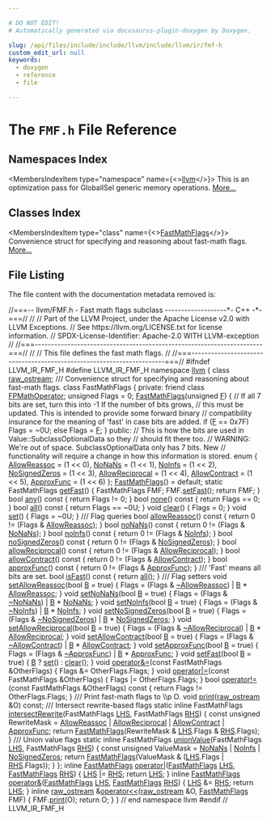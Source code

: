 ```yaml
---

# DO NOT EDIT!
# Automatically generated via docusaurus-plugin-doxygen by Doxygen.

slug: /api/files/include/include/llvm/include/llvm/ir/fmf-h
custom_edit_url: null
keywords:
  - doxygen
  - reference
  - file

---
```





# The `FMF.h` File Reference

<DoxygenPage pluginConfig={pluginConfig}>



## Namespaces Index

<MembersIndex>

<MembersIndexItem
  type="namespace"
  name={<><a href="/docs/api/namespaces/llvm">llvm</a></>}>
This is an optimization pass for GlobalISel generic memory operations. <a href="/docs/api/namespaces/llvm/#details">More...</a>
</MembersIndexItem>

</MembersIndex>

## Classes Index

<MembersIndex>

<MembersIndexItem
  type="class"
  name={<><a href="/docs/api/classes/llvm/fastmathflags">FastMathFlags</a></>}>
Convenience struct for specifying and reasoning about fast-math flags. <a href="/docs/api/classes/llvm/fastmathflags/#details">More...</a>
</MembersIndexItem>

</MembersIndex>


## File Listing

The file content with the documentation metadata removed is:

<ProgramListing>

<Link id="l00001" /><CodeLine lineNumber="1"><span class="doxyHighlightComment">//===-- llvm/FMF.h - Fast math flags subclass -------------------&#42;- C++ -&#42;-===//</span></CodeLine>
<Link id="l00002" /><CodeLine lineNumber="2"><span class="doxyHighlightComment">//</span></CodeLine>
<Link id="l00003" /><CodeLine lineNumber="3"><span class="doxyHighlightComment">// Part of the LLVM Project, under the Apache License v2.0 with LLVM Exceptions.</span></CodeLine>
<Link id="l00004" /><CodeLine lineNumber="4"><span class="doxyHighlightComment">// See https://llvm.org/LICENSE.txt for license information.</span></CodeLine>
<Link id="l00005" /><CodeLine lineNumber="5"><span class="doxyHighlightComment">// SPDX-License-Identifier: Apache-2.0 WITH LLVM-exception</span></CodeLine>
<Link id="l00006" /><CodeLine lineNumber="6"><span class="doxyHighlightComment">//</span></CodeLine>
<Link id="l00007" /><CodeLine lineNumber="7"><span class="doxyHighlightComment">//===----------------------------------------------------------------------===//</span></CodeLine>
<Link id="l00008" /><CodeLine lineNumber="8"><span class="doxyHighlightComment">//</span></CodeLine>
<Link id="l00009" /><CodeLine lineNumber="9"><span class="doxyHighlightComment">// This file defines the fast math flags.</span></CodeLine>
<Link id="l00010" /><CodeLine lineNumber="10"><span class="doxyHighlightComment">//</span></CodeLine>
<Link id="l00011" /><CodeLine lineNumber="11"><span class="doxyHighlightComment">//===----------------------------------------------------------------------===//</span></CodeLine>
<Link id="l00012" /><CodeLine lineNumber="12"></CodeLine>
<Link id="l00013" /><CodeLine lineNumber="13"><span class="doxyHighlightPreprocessor">#ifndef LLVM&#95;IR&#95;FMF&#95;H</span></CodeLine>
<Link id="l00014" /><CodeLine lineNumber="14"><span class="doxyHighlightPreprocessor">#define LLVM&#95;IR&#95;FMF&#95;H</span></CodeLine>
<Link id="l00015" /><CodeLine lineNumber="15"></CodeLine>
<Link id="l00016" /><CodeLine lineNumber="16"><span class="doxyHighlightKeyword">namespace </span><span class="doxyHighlight"><a href="/docs/api/namespaces/llvm">llvm</a> &#123;</span></CodeLine>
<Link id="l00017" /><CodeLine lineNumber="17"><span class="doxyHighlightKeyword">class </span><span class="doxyHighlight"><a href="/docs/api/classes/llvm/raw-ostream">raw&#95;ostream</a>;</span></CodeLine>
<Link id="l00018" /><CodeLine lineNumber="18"></CodeLine>
<Link id="l00019" /><CodeLine lineNumber="19"><span class="doxyHighlightComment">/// Convenience struct for specifying and reasoning about fast-math flags.</span></CodeLine>
<Link id="l00020" /><CodeLine lineNumber="20" lineLink="/docs/api/classes/llvm/fastmathflags"><span class="doxyHighlightKeyword">class </span><span class="doxyHighlight">FastMathFlags &#123;</span></CodeLine>
<Link id="l00021" /><CodeLine lineNumber="21"><span class="doxyHighlightKeyword">private</span><span class="doxyHighlight">:</span></CodeLine>
<Link id="l00022" /><CodeLine lineNumber="22" lineLink="/docs/api/classes/llvm/fastmathflags/#a203bf21939cd93b6539ca11553a18e8c"><span class="doxyHighlight">  </span><span class="doxyHighlightKeyword">friend</span><span class="doxyHighlight"> </span><span class="doxyHighlightKeyword">class </span><span class="doxyHighlight"><a href="/docs/api/classes/llvm/fastmathflags/#a203bf21939cd93b6539ca11553a18e8c">FPMathOperator</a>;</span></CodeLine>
<Link id="l00023" /><CodeLine lineNumber="23"></CodeLine>
<Link id="l00024" /><CodeLine lineNumber="24"><span class="doxyHighlight">  </span><span class="doxyHighlightKeywordType">unsigned</span><span class="doxyHighlight"> Flags = 0;</span></CodeLine>
<Link id="l00025" /><CodeLine lineNumber="25"></CodeLine>
<Link id="l00026" /><CodeLine lineNumber="26"><span class="doxyHighlight">  <a href="/docs/api/classes/llvm/fastmathflags/#ad816f120cbd67deb804a9bcdba5081b4">FastMathFlags</a>(</span><span class="doxyHighlightKeywordType">unsigned</span><span class="doxyHighlight"> <a href="/docs/api/files/lib/lib/support/md5-cpp/#a96d73bbd7af15cb1fc38c3f4a3bd82e9">F</a>) &#123;</span></CodeLine>
<Link id="l00027" /><CodeLine lineNumber="27"><span class="doxyHighlight">    </span><span class="doxyHighlightComment">// If all 7 bits are set, turn this into -1 If the number of bits grows,</span></CodeLine>
<Link id="l00028" /><CodeLine lineNumber="28"><span class="doxyHighlight">    </span><span class="doxyHighlightComment">// this must be updated. This is intended to provide some forward binary</span></CodeLine>
<Link id="l00029" /><CodeLine lineNumber="29"><span class="doxyHighlight">    </span><span class="doxyHighlightComment">// compatibility insurance for the meaning of &#39;fast&#39; in case bits are added.</span></CodeLine>
<Link id="l00030" /><CodeLine lineNumber="30"><span class="doxyHighlight">    </span><span class="doxyHighlightKeywordFlow">if</span><span class="doxyHighlight"> (<a href="/docs/api/files/lib/lib/support/md5-cpp/#a96d73bbd7af15cb1fc38c3f4a3bd82e9">F</a> == 0x7F) Flags = ~0U;</span></CodeLine>
<Link id="l00031" /><CodeLine lineNumber="31"><span class="doxyHighlight">    </span><span class="doxyHighlightKeywordFlow">else</span><span class="doxyHighlight"> Flags = <a href="/docs/api/files/lib/lib/support/md5-cpp/#a96d73bbd7af15cb1fc38c3f4a3bd82e9">F</a>;</span></CodeLine>
<Link id="l00032" /><CodeLine lineNumber="32"><span class="doxyHighlight">  &#125;</span></CodeLine>
<Link id="l00033" /><CodeLine lineNumber="33"></CodeLine>
<Link id="l00034" /><CodeLine lineNumber="34"><span class="doxyHighlightKeyword">public</span><span class="doxyHighlight">:</span></CodeLine>
<Link id="l00035" /><CodeLine lineNumber="35"><span class="doxyHighlight">  </span><span class="doxyHighlightComment">// This is how the bits are used in Value::SubclassOptionalData so they</span></CodeLine>
<Link id="l00036" /><CodeLine lineNumber="36"><span class="doxyHighlight">  </span><span class="doxyHighlightComment">// should fit there too.</span></CodeLine>
<Link id="l00037" /><CodeLine lineNumber="37"><span class="doxyHighlight">  </span><span class="doxyHighlightComment">// WARNING: We&#39;re out of space. SubclassOptionalData only has 7 bits. New</span></CodeLine>
<Link id="l00038" /><CodeLine lineNumber="38"><span class="doxyHighlight">  </span><span class="doxyHighlightComment">// functionality will require a change in how this information is stored.</span></CodeLine>
<Link id="l00039" /><CodeLine lineNumber="39"><span class="doxyHighlight">  </span><span class="doxyHighlightKeyword">enum</span><span class="doxyHighlight"> &#123;</span></CodeLine>
<Link id="l00040" /><CodeLine lineNumber="40" lineLink="/docs/api/classes/llvm/fastmathflags/#aecfe0e0af01be66fdc3e9097d14e2e5aa0dcb723027d8e065575a8ebbd96f390e"><span class="doxyHighlight">    <a href="/docs/api/classes/llvm/fastmathflags/#aecfe0e0af01be66fdc3e9097d14e2e5aa0dcb723027d8e065575a8ebbd96f390e">AllowReassoc</a>    = (1 &lt;&lt; 0),</span></CodeLine>
<Link id="l00041" /><CodeLine lineNumber="41" lineLink="/docs/api/classes/llvm/fastmathflags/#aecfe0e0af01be66fdc3e9097d14e2e5aa7444c7e9d01093ec21714f3d0557e593"><span class="doxyHighlight">    <a href="/docs/api/classes/llvm/fastmathflags/#aecfe0e0af01be66fdc3e9097d14e2e5aa7444c7e9d01093ec21714f3d0557e593">NoNaNs</a>          = (1 &lt;&lt; 1),</span></CodeLine>
<Link id="l00042" /><CodeLine lineNumber="42" lineLink="/docs/api/classes/llvm/fastmathflags/#aecfe0e0af01be66fdc3e9097d14e2e5aa94d85382e80e8c29ee348dd249e6c252"><span class="doxyHighlight">    <a href="/docs/api/classes/llvm/fastmathflags/#aecfe0e0af01be66fdc3e9097d14e2e5aa94d85382e80e8c29ee348dd249e6c252">NoInfs</a>          = (1 &lt;&lt; 2),</span></CodeLine>
<Link id="l00043" /><CodeLine lineNumber="43" lineLink="/docs/api/classes/llvm/fastmathflags/#aecfe0e0af01be66fdc3e9097d14e2e5aa6bd663e923d3b794eaac9f5b29224776"><span class="doxyHighlight">    <a href="/docs/api/classes/llvm/fastmathflags/#aecfe0e0af01be66fdc3e9097d14e2e5aa6bd663e923d3b794eaac9f5b29224776">NoSignedZeros</a>   = (1 &lt;&lt; 3),</span></CodeLine>
<Link id="l00044" /><CodeLine lineNumber="44" lineLink="/docs/api/classes/llvm/fastmathflags/#aecfe0e0af01be66fdc3e9097d14e2e5aacc34bbc1654fb098a8a9a550eaeabfd1"><span class="doxyHighlight">    <a href="/docs/api/classes/llvm/fastmathflags/#aecfe0e0af01be66fdc3e9097d14e2e5aacc34bbc1654fb098a8a9a550eaeabfd1">AllowReciprocal</a> = (1 &lt;&lt; 4),</span></CodeLine>
<Link id="l00045" /><CodeLine lineNumber="45" lineLink="/docs/api/classes/llvm/fastmathflags/#aecfe0e0af01be66fdc3e9097d14e2e5aa39ea4202b84ac863d1758d9d09c332eb"><span class="doxyHighlight">    <a href="/docs/api/classes/llvm/fastmathflags/#aecfe0e0af01be66fdc3e9097d14e2e5aa39ea4202b84ac863d1758d9d09c332eb">AllowContract</a>   = (1 &lt;&lt; 5),</span></CodeLine>
<Link id="l00046" /><CodeLine lineNumber="46" lineLink="/docs/api/classes/llvm/fastmathflags/#aecfe0e0af01be66fdc3e9097d14e2e5aa3331f3726d22d6291aa71c17597ee43d"><span class="doxyHighlight">    <a href="/docs/api/classes/llvm/fastmathflags/#aecfe0e0af01be66fdc3e9097d14e2e5aa3331f3726d22d6291aa71c17597ee43d">ApproxFunc</a>      = (1 &lt;&lt; 6)</span></CodeLine>
<Link id="l00047" /><CodeLine lineNumber="47"><span class="doxyHighlight">  &#125;;</span></CodeLine>
<Link id="l00048" /><CodeLine lineNumber="48"></CodeLine>
<Link id="l00049" /><CodeLine lineNumber="49" lineLink="/docs/api/classes/llvm/fastmathflags/#ad816f120cbd67deb804a9bcdba5081b4"><span class="doxyHighlight">  <a href="/docs/api/classes/llvm/fastmathflags/#ad816f120cbd67deb804a9bcdba5081b4">FastMathFlags</a>() = </span><span class="doxyHighlightKeywordFlow">default</span><span class="doxyHighlight">;</span></CodeLine>
<Link id="l00050" /><CodeLine lineNumber="50"></CodeLine>
<Link id="l00051" /><CodeLine lineNumber="51" lineLink="/docs/api/classes/llvm/fastmathflags/#acd492b88eb98461e692085ed400db114"><span class="doxyHighlight">  </span><span class="doxyHighlightKeyword">static</span><span class="doxyHighlight"> FastMathFlags <a href="/docs/api/classes/llvm/fastmathflags/#acd492b88eb98461e692085ed400db114">getFast</a>() &#123;</span></CodeLine>
<Link id="l00052" /><CodeLine lineNumber="52"><span class="doxyHighlight">    FastMathFlags FMF;</span></CodeLine>
<Link id="l00053" /><CodeLine lineNumber="53"><span class="doxyHighlight">    FMF.<a href="/docs/api/classes/llvm/fastmathflags/#a04a94a2848616d79534531d56bb82bfb">setFast</a>();</span></CodeLine>
<Link id="l00054" /><CodeLine lineNumber="54"><span class="doxyHighlight">    </span><span class="doxyHighlightKeywordFlow">return</span><span class="doxyHighlight"> FMF;</span></CodeLine>
<Link id="l00055" /><CodeLine lineNumber="55"><span class="doxyHighlight">  &#125;</span></CodeLine>
<Link id="l00056" /><CodeLine lineNumber="56"></CodeLine>
<Link id="l00057" /><CodeLine lineNumber="57" lineLink="/docs/api/classes/llvm/fastmathflags/#a135bd29ee8880fcab4b368c14a52eee8"><span class="doxyHighlight">  </span><span class="doxyHighlightKeywordType">bool</span><span class="doxyHighlight"> <a href="/docs/api/classes/llvm/fastmathflags/#a135bd29ee8880fcab4b368c14a52eee8">any</a>()</span><span class="doxyHighlightKeyword"> const </span><span class="doxyHighlight">&#123; </span><span class="doxyHighlightKeywordFlow">return</span><span class="doxyHighlight"> Flags != 0; &#125;</span></CodeLine>
<Link id="l00058" /><CodeLine lineNumber="58" lineLink="/docs/api/classes/llvm/fastmathflags/#a3c72e480015b1ffdcd0382fa46437806"><span class="doxyHighlight">  </span><span class="doxyHighlightKeywordType">bool</span><span class="doxyHighlight"> <a href="/docs/api/classes/llvm/fastmathflags/#a3c72e480015b1ffdcd0382fa46437806">none</a>()</span><span class="doxyHighlightKeyword"> const </span><span class="doxyHighlight">&#123; </span><span class="doxyHighlightKeywordFlow">return</span><span class="doxyHighlight"> Flags == 0; &#125;</span></CodeLine>
<Link id="l00059" /><CodeLine lineNumber="59" lineLink="/docs/api/classes/llvm/fastmathflags/#a4258eaf196d94abb5589f808431e3423"><span class="doxyHighlight">  </span><span class="doxyHighlightKeywordType">bool</span><span class="doxyHighlight"> <a href="/docs/api/classes/llvm/fastmathflags/#a4258eaf196d94abb5589f808431e3423">all</a>()</span><span class="doxyHighlightKeyword"> const </span><span class="doxyHighlight">&#123; </span><span class="doxyHighlightKeywordFlow">return</span><span class="doxyHighlight"> Flags == ~0U; &#125;</span></CodeLine>
<Link id="l00060" /><CodeLine lineNumber="60"></CodeLine>
<Link id="l00061" /><CodeLine lineNumber="61" lineLink="/docs/api/classes/llvm/fastmathflags/#a2bb66319ce38ba87a30adcee8305f65e"><span class="doxyHighlight">  </span><span class="doxyHighlightKeywordType">void</span><span class="doxyHighlight"> <a href="/docs/api/classes/llvm/fastmathflags/#a2bb66319ce38ba87a30adcee8305f65e">clear</a>() &#123; Flags = 0; &#125;</span></CodeLine>
<Link id="l00062" /><CodeLine lineNumber="62" lineLink="/docs/api/classes/llvm/fastmathflags/#a871def72ec0294092d71c3370c70228e"><span class="doxyHighlight">  </span><span class="doxyHighlightKeywordType">void</span><span class="doxyHighlight"> <a href="/docs/api/classes/llvm/fastmathflags/#a871def72ec0294092d71c3370c70228e">set</a>()   &#123; Flags = ~0U; &#125;</span></CodeLine>
<Link id="l00063" /><CodeLine lineNumber="63"></CodeLine>
<Link id="l00064" /><CodeLine lineNumber="64"><span class="doxyHighlightComment">  /// Flag queries</span></CodeLine>
<Link id="l00065" /><CodeLine lineNumber="65" lineLink="/docs/api/classes/llvm/fastmathflags/#a9f3a7d3a575da12ac2fec17849b7b916"><span class="doxyHighlight">  </span><span class="doxyHighlightKeywordType">bool</span><span class="doxyHighlight"> <a href="/docs/api/classes/llvm/fastmathflags/#a9f3a7d3a575da12ac2fec17849b7b916">allowReassoc</a>()</span><span class="doxyHighlightKeyword"> const    </span><span class="doxyHighlight">&#123; </span><span class="doxyHighlightKeywordFlow">return</span><span class="doxyHighlight"> 0 != (Flags &amp; <a href="/docs/api/classes/llvm/fastmathflags/#aecfe0e0af01be66fdc3e9097d14e2e5aa0dcb723027d8e065575a8ebbd96f390e">AllowReassoc</a>); &#125;</span></CodeLine>
<Link id="l00066" /><CodeLine lineNumber="66" lineLink="/docs/api/classes/llvm/fastmathflags/#ac1d140361490d7847edf0c7503e3188a"><span class="doxyHighlight">  </span><span class="doxyHighlightKeywordType">bool</span><span class="doxyHighlight"> <a href="/docs/api/classes/llvm/fastmathflags/#ac1d140361490d7847edf0c7503e3188a">noNaNs</a>()</span><span class="doxyHighlightKeyword"> const          </span><span class="doxyHighlight">&#123; </span><span class="doxyHighlightKeywordFlow">return</span><span class="doxyHighlight"> 0 != (Flags &amp; <a href="/docs/api/classes/llvm/fastmathflags/#aecfe0e0af01be66fdc3e9097d14e2e5aa7444c7e9d01093ec21714f3d0557e593">NoNaNs</a>); &#125;</span></CodeLine>
<Link id="l00067" /><CodeLine lineNumber="67" lineLink="/docs/api/classes/llvm/fastmathflags/#a39b529fcda9ee90b17a3e1fed732a22a"><span class="doxyHighlight">  </span><span class="doxyHighlightKeywordType">bool</span><span class="doxyHighlight"> <a href="/docs/api/classes/llvm/fastmathflags/#a39b529fcda9ee90b17a3e1fed732a22a">noInfs</a>()</span><span class="doxyHighlightKeyword"> const          </span><span class="doxyHighlight">&#123; </span><span class="doxyHighlightKeywordFlow">return</span><span class="doxyHighlight"> 0 != (Flags &amp; <a href="/docs/api/classes/llvm/fastmathflags/#aecfe0e0af01be66fdc3e9097d14e2e5aa94d85382e80e8c29ee348dd249e6c252">NoInfs</a>); &#125;</span></CodeLine>
<Link id="l00068" /><CodeLine lineNumber="68" lineLink="/docs/api/classes/llvm/fastmathflags/#a278a2e29bf56f2e2109fd35ae454b050"><span class="doxyHighlight">  </span><span class="doxyHighlightKeywordType">bool</span><span class="doxyHighlight"> <a href="/docs/api/classes/llvm/fastmathflags/#a278a2e29bf56f2e2109fd35ae454b050">noSignedZeros</a>()</span><span class="doxyHighlightKeyword"> const   </span><span class="doxyHighlight">&#123; </span><span class="doxyHighlightKeywordFlow">return</span><span class="doxyHighlight"> 0 != (Flags &amp; <a href="/docs/api/classes/llvm/fastmathflags/#aecfe0e0af01be66fdc3e9097d14e2e5aa6bd663e923d3b794eaac9f5b29224776">NoSignedZeros</a>); &#125;</span></CodeLine>
<Link id="l00069" /><CodeLine lineNumber="69" lineLink="/docs/api/classes/llvm/fastmathflags/#a5c66c6bd0bb552d9e58e20617dc83e5d"><span class="doxyHighlight">  </span><span class="doxyHighlightKeywordType">bool</span><span class="doxyHighlight"> <a href="/docs/api/classes/llvm/fastmathflags/#a5c66c6bd0bb552d9e58e20617dc83e5d">allowReciprocal</a>()</span><span class="doxyHighlightKeyword"> const </span><span class="doxyHighlight">&#123; </span><span class="doxyHighlightKeywordFlow">return</span><span class="doxyHighlight"> 0 != (Flags &amp; <a href="/docs/api/classes/llvm/fastmathflags/#aecfe0e0af01be66fdc3e9097d14e2e5aacc34bbc1654fb098a8a9a550eaeabfd1">AllowReciprocal</a>); &#125;</span></CodeLine>
<Link id="l00070" /><CodeLine lineNumber="70" lineLink="/docs/api/classes/llvm/fastmathflags/#ad8c80fc37943fda4be56cf1e0b6cb145"><span class="doxyHighlight">  </span><span class="doxyHighlightKeywordType">bool</span><span class="doxyHighlight"> <a href="/docs/api/classes/llvm/fastmathflags/#ad8c80fc37943fda4be56cf1e0b6cb145">allowContract</a>()</span><span class="doxyHighlightKeyword"> const   </span><span class="doxyHighlight">&#123; </span><span class="doxyHighlightKeywordFlow">return</span><span class="doxyHighlight"> 0 != (Flags &amp; <a href="/docs/api/classes/llvm/fastmathflags/#aecfe0e0af01be66fdc3e9097d14e2e5aa39ea4202b84ac863d1758d9d09c332eb">AllowContract</a>); &#125;</span></CodeLine>
<Link id="l00071" /><CodeLine lineNumber="71" lineLink="/docs/api/classes/llvm/fastmathflags/#ab09348cff01cf13d237779776c4fb887"><span class="doxyHighlight">  </span><span class="doxyHighlightKeywordType">bool</span><span class="doxyHighlight"> <a href="/docs/api/classes/llvm/fastmathflags/#ab09348cff01cf13d237779776c4fb887">approxFunc</a>()</span><span class="doxyHighlightKeyword"> const      </span><span class="doxyHighlight">&#123; </span><span class="doxyHighlightKeywordFlow">return</span><span class="doxyHighlight"> 0 != (Flags &amp; <a href="/docs/api/classes/llvm/fastmathflags/#aecfe0e0af01be66fdc3e9097d14e2e5aa3331f3726d22d6291aa71c17597ee43d">ApproxFunc</a>); &#125;</span></CodeLine>
<Link id="l00072" /><CodeLine lineNumber="72"><span class="doxyHighlightComment">  /// &#39;Fast&#39; means all bits are set.</span></CodeLine>
<Link id="l00073" /><CodeLine lineNumber="73" lineLink="/docs/api/classes/llvm/fastmathflags/#aed1348ff378c2e9eea9c91aea4f3c429"><span class="doxyHighlight">  </span><span class="doxyHighlightKeywordType">bool</span><span class="doxyHighlight"> <a href="/docs/api/classes/llvm/fastmathflags/#aed1348ff378c2e9eea9c91aea4f3c429">isFast</a>()</span><span class="doxyHighlightKeyword"> const          </span><span class="doxyHighlight">&#123; </span><span class="doxyHighlightKeywordFlow">return</span><span class="doxyHighlight"> <a href="/docs/api/classes/llvm/fastmathflags/#a4258eaf196d94abb5589f808431e3423">all</a>(); &#125;</span></CodeLine>
<Link id="l00074" /><CodeLine lineNumber="74"></CodeLine>
<Link id="l00075" /><CodeLine lineNumber="75"><span class="doxyHighlightComment">  /// Flag setters</span></CodeLine>
<Link id="l00076" /><CodeLine lineNumber="76" lineLink="/docs/api/classes/llvm/fastmathflags/#abd093480248d834428a5e8f9ad5a22dd"><span class="doxyHighlight">  </span><span class="doxyHighlightKeywordType">void</span><span class="doxyHighlight"> <a href="/docs/api/classes/llvm/fastmathflags/#abd093480248d834428a5e8f9ad5a22dd">setAllowReassoc</a>(</span><span class="doxyHighlightKeywordType">bool</span><span class="doxyHighlight"> <a href="/docs/api/files/lib/lib/ir/builtingcs-cpp/#ae76959fe811ba090de4cba69ac00f1da">B</a> = </span><span class="doxyHighlightKeyword">true</span><span class="doxyHighlight">) &#123;</span></CodeLine>
<Link id="l00077" /><CodeLine lineNumber="77"><span class="doxyHighlight">    Flags = (Flags &amp; <a href="/docs/api/classes/llvm/fastmathflags/#aecfe0e0af01be66fdc3e9097d14e2e5aa0dcb723027d8e065575a8ebbd96f390e">~AllowReassoc</a>) | <a href="/docs/api/files/lib/lib/ir/builtingcs-cpp/#ae76959fe811ba090de4cba69ac00f1da">B</a> &#42; <a href="/docs/api/classes/llvm/fastmathflags/#aecfe0e0af01be66fdc3e9097d14e2e5aa0dcb723027d8e065575a8ebbd96f390e">AllowReassoc</a>;</span></CodeLine>
<Link id="l00078" /><CodeLine lineNumber="78"><span class="doxyHighlight">  &#125;</span></CodeLine>
<Link id="l00079" /><CodeLine lineNumber="79" lineLink="/docs/api/classes/llvm/fastmathflags/#abbceb1c6e5c4b49f53b381a8fad9e12a"><span class="doxyHighlight">  </span><span class="doxyHighlightKeywordType">void</span><span class="doxyHighlight"> <a href="/docs/api/classes/llvm/fastmathflags/#abbceb1c6e5c4b49f53b381a8fad9e12a">setNoNaNs</a>(</span><span class="doxyHighlightKeywordType">bool</span><span class="doxyHighlight"> <a href="/docs/api/files/lib/lib/ir/builtingcs-cpp/#ae76959fe811ba090de4cba69ac00f1da">B</a> = </span><span class="doxyHighlightKeyword">true</span><span class="doxyHighlight">) &#123;</span></CodeLine>
<Link id="l00080" /><CodeLine lineNumber="80"><span class="doxyHighlight">    Flags = (Flags &amp; <a href="/docs/api/classes/llvm/fastmathflags/#aecfe0e0af01be66fdc3e9097d14e2e5aa7444c7e9d01093ec21714f3d0557e593">~NoNaNs</a>) | <a href="/docs/api/files/lib/lib/ir/builtingcs-cpp/#ae76959fe811ba090de4cba69ac00f1da">B</a> &#42; <a href="/docs/api/classes/llvm/fastmathflags/#aecfe0e0af01be66fdc3e9097d14e2e5aa7444c7e9d01093ec21714f3d0557e593">NoNaNs</a>;</span></CodeLine>
<Link id="l00081" /><CodeLine lineNumber="81"><span class="doxyHighlight">  &#125;</span></CodeLine>
<Link id="l00082" /><CodeLine lineNumber="82" lineLink="/docs/api/classes/llvm/fastmathflags/#ad5fb387bdc497f49b0f556ed9f900560"><span class="doxyHighlight">  </span><span class="doxyHighlightKeywordType">void</span><span class="doxyHighlight"> <a href="/docs/api/classes/llvm/fastmathflags/#ad5fb387bdc497f49b0f556ed9f900560">setNoInfs</a>(</span><span class="doxyHighlightKeywordType">bool</span><span class="doxyHighlight"> <a href="/docs/api/files/lib/lib/ir/builtingcs-cpp/#ae76959fe811ba090de4cba69ac00f1da">B</a> = </span><span class="doxyHighlightKeyword">true</span><span class="doxyHighlight">) &#123;</span></CodeLine>
<Link id="l00083" /><CodeLine lineNumber="83"><span class="doxyHighlight">    Flags = (Flags &amp; <a href="/docs/api/classes/llvm/fastmathflags/#aecfe0e0af01be66fdc3e9097d14e2e5aa94d85382e80e8c29ee348dd249e6c252">~NoInfs</a>) | <a href="/docs/api/files/lib/lib/ir/builtingcs-cpp/#ae76959fe811ba090de4cba69ac00f1da">B</a> &#42; <a href="/docs/api/classes/llvm/fastmathflags/#aecfe0e0af01be66fdc3e9097d14e2e5aa94d85382e80e8c29ee348dd249e6c252">NoInfs</a>;</span></CodeLine>
<Link id="l00084" /><CodeLine lineNumber="84"><span class="doxyHighlight">  &#125;</span></CodeLine>
<Link id="l00085" /><CodeLine lineNumber="85" lineLink="/docs/api/classes/llvm/fastmathflags/#a9b87b2b5c4b6b7d083212a0c93684f72"><span class="doxyHighlight">  </span><span class="doxyHighlightKeywordType">void</span><span class="doxyHighlight"> <a href="/docs/api/classes/llvm/fastmathflags/#a9b87b2b5c4b6b7d083212a0c93684f72">setNoSignedZeros</a>(</span><span class="doxyHighlightKeywordType">bool</span><span class="doxyHighlight"> <a href="/docs/api/files/lib/lib/ir/builtingcs-cpp/#ae76959fe811ba090de4cba69ac00f1da">B</a> = </span><span class="doxyHighlightKeyword">true</span><span class="doxyHighlight">) &#123;</span></CodeLine>
<Link id="l00086" /><CodeLine lineNumber="86"><span class="doxyHighlight">    Flags = (Flags &amp; <a href="/docs/api/classes/llvm/fastmathflags/#aecfe0e0af01be66fdc3e9097d14e2e5aa6bd663e923d3b794eaac9f5b29224776">~NoSignedZeros</a>) | <a href="/docs/api/files/lib/lib/ir/builtingcs-cpp/#ae76959fe811ba090de4cba69ac00f1da">B</a> &#42; <a href="/docs/api/classes/llvm/fastmathflags/#aecfe0e0af01be66fdc3e9097d14e2e5aa6bd663e923d3b794eaac9f5b29224776">NoSignedZeros</a>;</span></CodeLine>
<Link id="l00087" /><CodeLine lineNumber="87"><span class="doxyHighlight">  &#125;</span></CodeLine>
<Link id="l00088" /><CodeLine lineNumber="88" lineLink="/docs/api/classes/llvm/fastmathflags/#a449c5c7d9356857fe89132ab9223069a"><span class="doxyHighlight">  </span><span class="doxyHighlightKeywordType">void</span><span class="doxyHighlight"> <a href="/docs/api/classes/llvm/fastmathflags/#a449c5c7d9356857fe89132ab9223069a">setAllowReciprocal</a>(</span><span class="doxyHighlightKeywordType">bool</span><span class="doxyHighlight"> <a href="/docs/api/files/lib/lib/ir/builtingcs-cpp/#ae76959fe811ba090de4cba69ac00f1da">B</a> = </span><span class="doxyHighlightKeyword">true</span><span class="doxyHighlight">) &#123;</span></CodeLine>
<Link id="l00089" /><CodeLine lineNumber="89"><span class="doxyHighlight">    Flags = (Flags &amp; <a href="/docs/api/classes/llvm/fastmathflags/#aecfe0e0af01be66fdc3e9097d14e2e5aacc34bbc1654fb098a8a9a550eaeabfd1">~AllowReciprocal</a>) | <a href="/docs/api/files/lib/lib/ir/builtingcs-cpp/#ae76959fe811ba090de4cba69ac00f1da">B</a> &#42; <a href="/docs/api/classes/llvm/fastmathflags/#aecfe0e0af01be66fdc3e9097d14e2e5aacc34bbc1654fb098a8a9a550eaeabfd1">AllowReciprocal</a>;</span></CodeLine>
<Link id="l00090" /><CodeLine lineNumber="90"><span class="doxyHighlight">  &#125;</span></CodeLine>
<Link id="l00091" /><CodeLine lineNumber="91" lineLink="/docs/api/classes/llvm/fastmathflags/#a17e649128903d9aec55cf75d3c14c545"><span class="doxyHighlight">  </span><span class="doxyHighlightKeywordType">void</span><span class="doxyHighlight"> <a href="/docs/api/classes/llvm/fastmathflags/#a17e649128903d9aec55cf75d3c14c545">setAllowContract</a>(</span><span class="doxyHighlightKeywordType">bool</span><span class="doxyHighlight"> <a href="/docs/api/files/lib/lib/ir/builtingcs-cpp/#ae76959fe811ba090de4cba69ac00f1da">B</a> = </span><span class="doxyHighlightKeyword">true</span><span class="doxyHighlight">) &#123;</span></CodeLine>
<Link id="l00092" /><CodeLine lineNumber="92"><span class="doxyHighlight">    Flags = (Flags &amp; <a href="/docs/api/classes/llvm/fastmathflags/#aecfe0e0af01be66fdc3e9097d14e2e5aa39ea4202b84ac863d1758d9d09c332eb">~AllowContract</a>) | <a href="/docs/api/files/lib/lib/ir/builtingcs-cpp/#ae76959fe811ba090de4cba69ac00f1da">B</a> &#42; <a href="/docs/api/classes/llvm/fastmathflags/#aecfe0e0af01be66fdc3e9097d14e2e5aa39ea4202b84ac863d1758d9d09c332eb">AllowContract</a>;</span></CodeLine>
<Link id="l00093" /><CodeLine lineNumber="93"><span class="doxyHighlight">  &#125;</span></CodeLine>
<Link id="l00094" /><CodeLine lineNumber="94" lineLink="/docs/api/classes/llvm/fastmathflags/#acc2bf5d2312d38f951004a8900fc4f7f"><span class="doxyHighlight">  </span><span class="doxyHighlightKeywordType">void</span><span class="doxyHighlight"> <a href="/docs/api/classes/llvm/fastmathflags/#acc2bf5d2312d38f951004a8900fc4f7f">setApproxFunc</a>(</span><span class="doxyHighlightKeywordType">bool</span><span class="doxyHighlight"> <a href="/docs/api/files/lib/lib/ir/builtingcs-cpp/#ae76959fe811ba090de4cba69ac00f1da">B</a> = </span><span class="doxyHighlightKeyword">true</span><span class="doxyHighlight">) &#123;</span></CodeLine>
<Link id="l00095" /><CodeLine lineNumber="95"><span class="doxyHighlight">    Flags = (Flags &amp; <a href="/docs/api/classes/llvm/fastmathflags/#aecfe0e0af01be66fdc3e9097d14e2e5aa3331f3726d22d6291aa71c17597ee43d">~ApproxFunc</a>) | <a href="/docs/api/files/lib/lib/ir/builtingcs-cpp/#ae76959fe811ba090de4cba69ac00f1da">B</a> &#42; <a href="/docs/api/classes/llvm/fastmathflags/#aecfe0e0af01be66fdc3e9097d14e2e5aa3331f3726d22d6291aa71c17597ee43d">ApproxFunc</a>;</span></CodeLine>
<Link id="l00096" /><CodeLine lineNumber="96"><span class="doxyHighlight">  &#125;</span></CodeLine>
<Link id="l00097" /><CodeLine lineNumber="97" lineLink="/docs/api/classes/llvm/fastmathflags/#a04a94a2848616d79534531d56bb82bfb"><span class="doxyHighlight">  </span><span class="doxyHighlightKeywordType">void</span><span class="doxyHighlight"> <a href="/docs/api/classes/llvm/fastmathflags/#a04a94a2848616d79534531d56bb82bfb">setFast</a>(</span><span class="doxyHighlightKeywordType">bool</span><span class="doxyHighlight"> <a href="/docs/api/files/lib/lib/ir/builtingcs-cpp/#ae76959fe811ba090de4cba69ac00f1da">B</a> = </span><span class="doxyHighlightKeyword">true</span><span class="doxyHighlight">) &#123; <a href="/docs/api/files/lib/lib/ir/builtingcs-cpp/#ae76959fe811ba090de4cba69ac00f1da">B</a> ? <a href="/docs/api/classes/llvm/fastmathflags/#a871def72ec0294092d71c3370c70228e">set</a>() : <a href="/docs/api/classes/llvm/fastmathflags/#a2bb66319ce38ba87a30adcee8305f65e">clear</a>(); &#125;</span></CodeLine>
<Link id="l00098" /><CodeLine lineNumber="98"></CodeLine>
<Link id="l00099" /><CodeLine lineNumber="99" lineLink="/docs/api/classes/llvm/fastmathflags/#af62c50049b7453573dc2e37fdbf1390b"><span class="doxyHighlight">  </span><span class="doxyHighlightKeywordType">void</span><span class="doxyHighlight"> <a href="/docs/api/classes/llvm/fastmathflags/#af62c50049b7453573dc2e37fdbf1390b">operator&amp;=</a>(</span><span class="doxyHighlightKeyword">const</span><span class="doxyHighlight"> FastMathFlags &amp;OtherFlags) &#123;</span></CodeLine>
<Link id="l00100" /><CodeLine lineNumber="100"><span class="doxyHighlight">    Flags &amp;= OtherFlags.Flags;</span></CodeLine>
<Link id="l00101" /><CodeLine lineNumber="101"><span class="doxyHighlight">  &#125;</span></CodeLine>
<Link id="l00102" /><CodeLine lineNumber="102" lineLink="/docs/api/classes/llvm/fastmathflags/#a8163c377a7b38e392222b67fe983de94"><span class="doxyHighlight">  </span><span class="doxyHighlightKeywordType">void</span><span class="doxyHighlight"> <a href="/docs/api/classes/llvm/fastmathflags/#a8163c377a7b38e392222b67fe983de94">operator|=</a>(</span><span class="doxyHighlightKeyword">const</span><span class="doxyHighlight"> FastMathFlags &amp;OtherFlags) &#123;</span></CodeLine>
<Link id="l00103" /><CodeLine lineNumber="103"><span class="doxyHighlight">    Flags |= OtherFlags.Flags;</span></CodeLine>
<Link id="l00104" /><CodeLine lineNumber="104"><span class="doxyHighlight">  &#125;</span></CodeLine>
<Link id="l00105" /><CodeLine lineNumber="105" lineLink="/docs/api/classes/llvm/fastmathflags/#ae3950cd6293c063f041cbb2e848b56a2"><span class="doxyHighlight">  </span><span class="doxyHighlightKeywordType">bool</span><span class="doxyHighlight"> <a href="/docs/api/classes/llvm/fastmathflags/#ae3950cd6293c063f041cbb2e848b56a2">operator!=</a>(</span><span class="doxyHighlightKeyword">const</span><span class="doxyHighlight"> FastMathFlags &amp;OtherFlags)</span><span class="doxyHighlightKeyword"> const </span><span class="doxyHighlight">&#123;</span></CodeLine>
<Link id="l00106" /><CodeLine lineNumber="106"><span class="doxyHighlight">    </span><span class="doxyHighlightKeywordFlow">return</span><span class="doxyHighlight"> Flags != OtherFlags.Flags;</span></CodeLine>
<Link id="l00107" /><CodeLine lineNumber="107"><span class="doxyHighlight">  &#125;</span></CodeLine>
<Link id="l00108" /><CodeLine lineNumber="108"></CodeLine>
<Link id="l00109" /><CodeLine lineNumber="109"><span class="doxyHighlightComment">  /// Print fast-math flags to \\p O.</span></CodeLine>
<Link id="l00110" /><CodeLine lineNumber="110"><span class="doxyHighlight">  </span><span class="doxyHighlightKeywordType">void</span><span class="doxyHighlight"> <a href="/docs/api/classes/llvm/fastmathflags/#a82446fc88a017bf06a8e090573334b78">print</a>(<a href="/docs/api/classes/llvm/raw-ostream">raw&#95;ostream</a> &amp;O) </span><span class="doxyHighlightKeyword">const</span><span class="doxyHighlight">;</span></CodeLine>
<Link id="l00111" /><CodeLine lineNumber="111"></CodeLine>
<Link id="l00112" /><CodeLine lineNumber="112"><span class="doxyHighlightComment">  /// Intersect rewrite-based flags</span></CodeLine>
<Link id="l00113" /><CodeLine lineNumber="113" lineLink="/docs/api/classes/llvm/fastmathflags/#a0d10164e5ad75a27ed45c28516a8213b"><span class="doxyHighlight">  </span><span class="doxyHighlightKeyword">static</span><span class="doxyHighlight"> </span><span class="doxyHighlightKeyword">inline</span><span class="doxyHighlight"> FastMathFlags <a href="/docs/api/classes/llvm/fastmathflags/#a0d10164e5ad75a27ed45c28516a8213b">intersectRewrite</a>(FastMathFlags <a href="/docs/api/files/lib/lib/target/lib/target/x86/x86partialreduction-cpp/#a9e1483f7215664a2315c53c3558d9a8d">LHS</a>,</span></CodeLine>
<Link id="l00114" /><CodeLine lineNumber="114"><span class="doxyHighlight">                                               FastMathFlags <a href="/docs/api/files/lib/lib/target/lib/target/x86/x86partialreduction-cpp/#a87b8bfbbe9d8f7146d7f20a5fb42efd0">RHS</a>) &#123;</span></CodeLine>
<Link id="l00115" /><CodeLine lineNumber="115"><span class="doxyHighlight">    </span><span class="doxyHighlightKeyword">const</span><span class="doxyHighlight"> </span><span class="doxyHighlightKeywordType">unsigned</span><span class="doxyHighlight"> RewriteMask =</span></CodeLine>
<Link id="l00116" /><CodeLine lineNumber="116"><span class="doxyHighlight">        <a href="/docs/api/classes/llvm/fastmathflags/#aecfe0e0af01be66fdc3e9097d14e2e5aa0dcb723027d8e065575a8ebbd96f390e">AllowReassoc</a> | <a href="/docs/api/classes/llvm/fastmathflags/#aecfe0e0af01be66fdc3e9097d14e2e5aacc34bbc1654fb098a8a9a550eaeabfd1">AllowReciprocal</a> | <a href="/docs/api/classes/llvm/fastmathflags/#aecfe0e0af01be66fdc3e9097d14e2e5aa39ea4202b84ac863d1758d9d09c332eb">AllowContract</a> | <a href="/docs/api/classes/llvm/fastmathflags/#aecfe0e0af01be66fdc3e9097d14e2e5aa3331f3726d22d6291aa71c17597ee43d">ApproxFunc</a>;</span></CodeLine>
<Link id="l00117" /><CodeLine lineNumber="117"><span class="doxyHighlight">    </span><span class="doxyHighlightKeywordFlow">return</span><span class="doxyHighlight"> <a href="/docs/api/classes/llvm/fastmathflags/#ad816f120cbd67deb804a9bcdba5081b4">FastMathFlags</a>(RewriteMask &amp; <a href="/docs/api/files/lib/lib/target/lib/target/x86/x86partialreduction-cpp/#a9e1483f7215664a2315c53c3558d9a8d">LHS</a>.Flags &amp; <a href="/docs/api/files/lib/lib/target/lib/target/x86/x86partialreduction-cpp/#a87b8bfbbe9d8f7146d7f20a5fb42efd0">RHS</a>.Flags);</span></CodeLine>
<Link id="l00118" /><CodeLine lineNumber="118"><span class="doxyHighlight">  &#125;</span></CodeLine>
<Link id="l00119" /><CodeLine lineNumber="119"></CodeLine>
<Link id="l00120" /><CodeLine lineNumber="120"><span class="doxyHighlightComment">  /// Union value flags</span></CodeLine>
<Link id="l00121" /><CodeLine lineNumber="121" lineLink="/docs/api/classes/llvm/fastmathflags/#a925d0244fda2e64578baffd3ed36ec76"><span class="doxyHighlight">  </span><span class="doxyHighlightKeyword">static</span><span class="doxyHighlight"> </span><span class="doxyHighlightKeyword">inline</span><span class="doxyHighlight"> FastMathFlags <a href="/docs/api/classes/llvm/fastmathflags/#a925d0244fda2e64578baffd3ed36ec76">unionValue</a>(FastMathFlags <a href="/docs/api/files/lib/lib/target/lib/target/x86/x86partialreduction-cpp/#a9e1483f7215664a2315c53c3558d9a8d">LHS</a>, FastMathFlags <a href="/docs/api/files/lib/lib/target/lib/target/x86/x86partialreduction-cpp/#a87b8bfbbe9d8f7146d7f20a5fb42efd0">RHS</a>) &#123;</span></CodeLine>
<Link id="l00122" /><CodeLine lineNumber="122"><span class="doxyHighlight">    </span><span class="doxyHighlightKeyword">const</span><span class="doxyHighlight"> </span><span class="doxyHighlightKeywordType">unsigned</span><span class="doxyHighlight"> ValueMask = <a href="/docs/api/classes/llvm/fastmathflags/#aecfe0e0af01be66fdc3e9097d14e2e5aa7444c7e9d01093ec21714f3d0557e593">NoNaNs</a> | <a href="/docs/api/classes/llvm/fastmathflags/#aecfe0e0af01be66fdc3e9097d14e2e5aa94d85382e80e8c29ee348dd249e6c252">NoInfs</a> | <a href="/docs/api/classes/llvm/fastmathflags/#aecfe0e0af01be66fdc3e9097d14e2e5aa6bd663e923d3b794eaac9f5b29224776">NoSignedZeros</a>;</span></CodeLine>
<Link id="l00123" /><CodeLine lineNumber="123"><span class="doxyHighlight">    </span><span class="doxyHighlightKeywordFlow">return</span><span class="doxyHighlight"> <a href="/docs/api/classes/llvm/fastmathflags/#ad816f120cbd67deb804a9bcdba5081b4">FastMathFlags</a>(ValueMask &amp; (<a href="/docs/api/files/lib/lib/target/lib/target/x86/x86partialreduction-cpp/#a9e1483f7215664a2315c53c3558d9a8d">LHS</a>.Flags | <a href="/docs/api/files/lib/lib/target/lib/target/x86/x86partialreduction-cpp/#a87b8bfbbe9d8f7146d7f20a5fb42efd0">RHS</a>.Flags));</span></CodeLine>
<Link id="l00124" /><CodeLine lineNumber="124"><span class="doxyHighlight">  &#125;</span></CodeLine>
<Link id="l00125" /><CodeLine lineNumber="125"><span class="doxyHighlight">&#125;;</span></CodeLine>
<Link id="l00126" /><CodeLine lineNumber="126"></CodeLine>
<Link id="l00127" /><CodeLine lineNumber="127" lineLink="/docs/api/namespaces/llvm/#a4437b95bdbd70027e36ecfb5b883cd54"><span class="doxyHighlightKeyword">inline</span><span class="doxyHighlight"> <a href="/docs/api/classes/llvm/fastmathflags">FastMathFlags</a> <a href="/docs/api/namespaces/llvm/#adfe873034e2457bc9c9b291744c72f26">operator|</a>(<a href="/docs/api/classes/llvm/fastmathflags">FastMathFlags</a> <a href="/docs/api/files/lib/lib/target/lib/target/x86/x86partialreduction-cpp/#a9e1483f7215664a2315c53c3558d9a8d">LHS</a>, <a href="/docs/api/classes/llvm/fastmathflags">FastMathFlags</a> <a href="/docs/api/files/lib/lib/target/lib/target/x86/x86partialreduction-cpp/#a87b8bfbbe9d8f7146d7f20a5fb42efd0">RHS</a>) &#123;</span></CodeLine>
<Link id="l00128" /><CodeLine lineNumber="128"><span class="doxyHighlight">  <a href="/docs/api/files/lib/lib/target/lib/target/x86/x86partialreduction-cpp/#a9e1483f7215664a2315c53c3558d9a8d">LHS</a> |= <a href="/docs/api/files/lib/lib/target/lib/target/x86/x86partialreduction-cpp/#a87b8bfbbe9d8f7146d7f20a5fb42efd0">RHS</a>;</span></CodeLine>
<Link id="l00129" /><CodeLine lineNumber="129"><span class="doxyHighlight">  </span><span class="doxyHighlightKeywordFlow">return</span><span class="doxyHighlight"> <a href="/docs/api/files/lib/lib/target/lib/target/x86/x86partialreduction-cpp/#a9e1483f7215664a2315c53c3558d9a8d">LHS</a>;</span></CodeLine>
<Link id="l00130" /><CodeLine lineNumber="130"><span class="doxyHighlight">&#125;</span></CodeLine>
<Link id="l00131" /><CodeLine lineNumber="131"></CodeLine>
<Link id="l00132" /><CodeLine lineNumber="132" lineLink="/docs/api/namespaces/llvm/#a1f06e8f5b9474c22a3e53409aedb6ae0"><span class="doxyHighlightKeyword">inline</span><span class="doxyHighlight"> <a href="/docs/api/classes/llvm/fastmathflags">FastMathFlags</a> <a href="/docs/api/namespaces/llvm/#a1c6062639847d56207d2e81c4e56add8">operator&amp;</a>(<a href="/docs/api/classes/llvm/fastmathflags">FastMathFlags</a> <a href="/docs/api/files/lib/lib/target/lib/target/x86/x86partialreduction-cpp/#a9e1483f7215664a2315c53c3558d9a8d">LHS</a>, <a href="/docs/api/classes/llvm/fastmathflags">FastMathFlags</a> <a href="/docs/api/files/lib/lib/target/lib/target/x86/x86partialreduction-cpp/#a87b8bfbbe9d8f7146d7f20a5fb42efd0">RHS</a>) &#123;</span></CodeLine>
<Link id="l00133" /><CodeLine lineNumber="133"><span class="doxyHighlight">  <a href="/docs/api/files/lib/lib/target/lib/target/x86/x86partialreduction-cpp/#a9e1483f7215664a2315c53c3558d9a8d">LHS</a> &amp;= <a href="/docs/api/files/lib/lib/target/lib/target/x86/x86partialreduction-cpp/#a87b8bfbbe9d8f7146d7f20a5fb42efd0">RHS</a>;</span></CodeLine>
<Link id="l00134" /><CodeLine lineNumber="134"><span class="doxyHighlight">  </span><span class="doxyHighlightKeywordFlow">return</span><span class="doxyHighlight"> <a href="/docs/api/files/lib/lib/target/lib/target/x86/x86partialreduction-cpp/#a9e1483f7215664a2315c53c3558d9a8d">LHS</a>;</span></CodeLine>
<Link id="l00135" /><CodeLine lineNumber="135"><span class="doxyHighlight">&#125;</span></CodeLine>
<Link id="l00136" /><CodeLine lineNumber="136"></CodeLine>
<Link id="l00137" /><CodeLine lineNumber="137" lineLink="/docs/api/namespaces/llvm/#ab1aea1feb3c30bbe8e073e27229ffb5e"><span class="doxyHighlightKeyword">inline</span><span class="doxyHighlight"> <a href="/docs/api/classes/llvm/raw-ostream">raw&#95;ostream</a> &amp;<a href="/docs/api/namespaces/llvm/#ab89f1db02887aa569176f0e29622eb47">operator&lt;&lt;</a>(<a href="/docs/api/classes/llvm/raw-ostream">raw&#95;ostream</a> &amp;O, <a href="/docs/api/classes/llvm/fastmathflags">FastMathFlags</a> FMF) &#123;</span></CodeLine>
<Link id="l00138" /><CodeLine lineNumber="138"><span class="doxyHighlight">  FMF.<a href="/docs/api/classes/llvm/fastmathflags/#a82446fc88a017bf06a8e090573334b78">print</a>(O);</span></CodeLine>
<Link id="l00139" /><CodeLine lineNumber="139"><span class="doxyHighlight">  </span><span class="doxyHighlightKeywordFlow">return</span><span class="doxyHighlight"> O;</span></CodeLine>
<Link id="l00140" /><CodeLine lineNumber="140"><span class="doxyHighlight">&#125;</span></CodeLine>
<Link id="l00141" /><CodeLine lineNumber="141"></CodeLine>
<Link id="l00142" /><CodeLine lineNumber="142"><span class="doxyHighlight">&#125; </span><span class="doxyHighlightComment">// end namespace llvm</span></CodeLine>
<Link id="l00143" /><CodeLine lineNumber="143"></CodeLine>
<Link id="l00144" /><CodeLine lineNumber="144"><span class="doxyHighlightPreprocessor">#endif </span><span class="doxyHighlightComment">// LLVM&#95;IR&#95;FMF&#95;H</span></CodeLine>

</ProgramListing>


</DoxygenPage>
